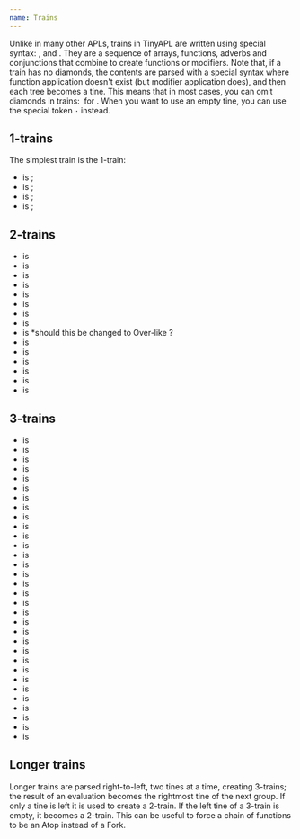 ```yaml
---
name: Trains
---
```


Unlike in many other APLs, trains in TinyAPL are written using special syntax: <hl code="⦅" />, <hl code="⋄" /> and <hl code="⦆" />. They are a sequence of arrays, functions, adverbs and conjunctions that combine to create functions or modifiers.
Note that, if a train has no diamonds, the contents are parsed with a special syntax where function application doesn't exist (but modifier application does), and then each tree becomes a tine. This means that in most cases, you can omit diamonds in trains:&nbsp;<hl code="⦅+-×⦆" />&nbsp;for&nbsp;<hl code="⦅+⋄-⋄×⦆" />. When you want to use an empty tine, you can use the special token `·` instead.

## 1-trains

The simplest train is the 1-train:

* <hl code="⦅x⦆" /> is <hl code="x⍨" />;
* <hl code="⦅F⦆" /> is <hl code="F" />;
* <hl code="u _⦅_A⦆" /> is <hl code="u _A" />;
* <hl code="u _⦅_C_⦆_ v" /> is <hl code="u _C_ v" />;

## 2-trains

* <hl code="⦅x⋄y⦆" /> is <hl code="x⍨" />
* <hl code="⦅x⋄G⦆" /> is <hl code="x∘G" />
* <hl code="⦅F⋄y⦆" /> is <hl code="F∘y" />
* <hl code="⦅F⋄G⦆" /> is <hl code="F∘G" />
* <hl code="⦅x⋄_A⦆" /> is <hl code="x _A" />
* <hl code="⦅F⋄_A⦆" /> is <hl code="F _A" />
* <hl code="u _⦅_A⋄G⦆" /> is <hl code="(u _A)∘G" />
* <hl code="u _⦅_A⋄_B⦆" /> is <hl code="(u _A) _B" />
* <hl code="u _⦅_A⋄_C_⦆" /> is <hl code="(u _A) _C_ u" /> *should this be changed to Over-like <hl code="(u _A) _C_ (v _A)" />?
* <hl code="u _⦅x⋄_C_⦆" /> is <hl code="x _C_ u" />
* <hl code="u _⦅F⋄_C_⦆" /> is <hl code="F _C_ u" />
* <hl code="u _⦅_C_⋄y⦆" /> is <hl code="u _C_ y" />
* <hl code="u _⦅_C_⋄G⦆" /> is <hl code="u _C_ G" />
* <hl code="u _⦅_C_⋄_A⦆_ v" /> is <hl code="(u _C_ v) _A" />
* <hl code="u _⦅_C_⋄_D_⦆_ v" /> is <hl code="(u _C_ v)∘(u _D_ v)" />

## 3-trains

* <hl code="⦅x⋄y⋄z⦆" /> is <hl code="y⍨" />
* <hl code="⦅x⋄y⋄H⦆" /> is <hl code="y⍨" />
* <hl code="⦅F⋄y⋄x⦆" /> is <hl code="y⍨" />
* <hl code="⦅F⋄y⋄H⦆" /> is <hl code="y⍨" />
* <hl code="⦅F⋄G⋄H⦆" /> is <hl code="F«G»H" />
* <hl code="⦅x⋄G⋄H⦆" /> is <hl code="(x∘G)∘H" />
* <hl code="⦅F⋄G⋄z⦆" /> is <hl code="(G∘z)∘F" />
* <hl code="⦅x⋄G⋄z⦆" /> is <hl code="(x G z)⍨" />
* <hl code="⦅x⋄_C_⋄z⦆" /> is <hl code="x _C_ z" />
* <hl code="⦅x⋄_C_⋄H⦆" /> is <hl code="x _C_ H" />
* <hl code="⦅F⋄_C_⋄z⦆" /> is <hl code="F _C_ z" />
* <hl code="⦅F⋄_C_⋄H⦆" /> is <hl code="F _C_ H" />
* <hl code="u _⦅_A⋄G⋄H⦆" /> is <hl code="(u _A)«G»H" />
* <hl code="u _⦅_A⋄_B⋄_C⦆" /> is <hl code="((u _A) _B) _C" />
* <hl code="u _⦅x⋄_C_⋄_A⦆" /> is <hl code="x _C_ (u _A)" />
* <hl code="u _⦅F⋄_C_⋄_A⦆" /> is <hl code="F _C_ (u _A)" />
* <hl code="u _⦅_A⋄_C_⋄z⦆" /> is <hl code="(u _A) _C_ z" />
* <hl code="u _⦅_A⋄_C_⋄H⦆" /> is <hl code="(u _A) _C_ H" />
* <hl code="u _⦅F⋄G⋄_C_⦆_ v" /> is <hl code="F«G»(u _C_ v)" />
* <hl code="u _⦅x⋄G⋄_C_⦆_ v" /> is <hl code="(x∘G)∘(u _C_ v)" />
* <hl code="u _⦅_C_⋄G⋄H⦆_ v" /> is <hl code="(u _C_ v)«G»H" />
* <hl code="u _⦅_C_⋄G⋄_D_⦆_ v" /> is <hl code="(u _C_ v)«G»(u _D_ v)" />
* <hl code="u _⦅_A⋄_B⋄H⦆_ v" /> is <hl code="(u _A)«(v _B)»H" />
* <hl code="u _⦅_C_⋄_A⋄_B⦆_ v" /> is <hl code="((u _C_ v) _A) _B" />
* <hl code="u _⦅x⋄_C_⋄_D_⦆_ v" /> is <hl code="x _C_ (u _D_ v)" />
* <hl code="u _⦅F⋄_C_⋄_D_⦆_ v" /> is <hl code="F _C_ (u _D_ v)" />
* <hl code="u _⦅_A⋄_C_⋄_B⦆_ v" /> is <hl code="(u _A) _C_ (v _B)" />
* <hl code="u _⦅_A⋄_C_⋄_D_⦆ v" /> is <hl code="(u _A) _C_ (u _D_ v)" />
* <hl code="u _⦅_C_⋄_D_⋄z⦆_ v" /> is <hl code="(u _C_ v) _D_ z" />
* <hl code="u _⦅_C_⋄_D_⋄H⦆_ v" /> is <hl code="(u _C_ v) _D_ H" />
* <hl code="u _⦅_C_⋄_D_⋄_A⦆_ v" /> is <hl code="(u _C_ v) _D_ (v _A)" />
* <hl code="u _⦅_C_⋄_D_⋄_E_⦆_ v" /> is <hl code="(u _C_ v) _D_ (u _E_ v)" />

## Longer trains

Longer trains are parsed right-to-left, two tines at a time, creating 3-trains; the result of an evaluation becomes the rightmost tine of the next group. If only a tine is left it is used to create a 2-train. If the left tine of a 3-train is empty, it becomes a 2-train. This can be useful to force a chain of functions to be an Atop instead of a Fork.